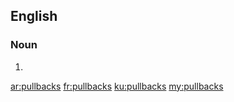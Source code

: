 ==English==

===Noun===
{{head|en|plural}}

# {{plural of|pullback|lang=en}}

[[ar:pullbacks]]
[[fr:pullbacks]]
[[ku:pullbacks]]
[[my:pullbacks]]